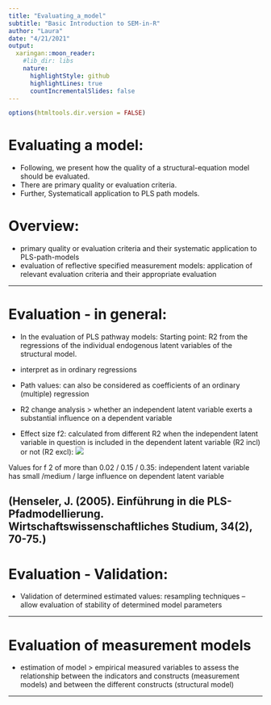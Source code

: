```yaml
---
title: "Evaluating_a_model"
subtitle: "Basic Introduction to SEM-in-R"
author: "Laura"
date: "4/21/2021"
output:
  xaringan::moon_reader:
    #lib_dir: libs
    nature:
      highlightStyle: github
      highlightLines: true
      countIncrementalSlides: false
---
```



```r
options(htmltools.dir.version = FALSE)
```

# Evaluating a model:
- Following, we present how the quality of a structural-equation model should be evaluated.
- There are primary quality or evaluation criteria.
- Further, Systematicall application to PLS path models.

# Overview:

- primary quality or evaluation criteria and their systematic application to PLS-path-models 
- evaluation of reflective specified measurement models: application of relevant evaluation criteria and their appropriate evaluation 


---

# Evaluation - in general:
- In the evaluation of PLS pathway models: Starting point: R2 from the regressions of the individual endogenous latent variables of the structural model.
- interpret as in ordinary regressions
- Path values: can also be considered as coefficients of an ordinary (multiple) regression

- R2 change analysis > whether an independent latent variable exerts a substantial influence on a dependent variable
- Effect size f2: calculated from different R2 when the independent latent variable in question is included in the dependent latent variable (R2 incl) or not (R2 excl): 
 ![](Figures/formula.png)

Values for f 2 of more than 0.02 / 0.15 / 0.35: independent latent variable has small /medium / large influence on dependent latent variable 



(Henseler, J. (2005). Einführung in die PLS-Pfadmodellierung. Wirtschaftswissenschaftliches Studium, 34(2), 70-75.)
---

# Evaluation - Validation:
- Validation of determined estimated values: resampling techniques
-- allow evaluation of stability of determined model parameters

---

# Evaluation of measurement models

- estimation of model > empirical measured variables to assess the relationship between the indicators and constructs (measurement models) and between the different constructs (structural model)

---

